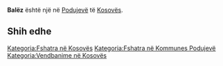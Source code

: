 {{Fshat në 
 | Emri                = Balëz
 | EmriAlt                = 
 | NAME_SHORT_FORM=      
 | NAME_GENERIC=      
 | NAME_SORT_NAME_RO=      BALEZ
 | FULL_NAME_RO = Balëz
 | FULL_NAME_ND_RO=Balez
 | SORT_NAME_RG=BALEZ
 | FULL_NAME_RG=Balëz
 | FULL_NAME_ND_RG=Balez
 | SRP_NAME_SHORT_FORM=      
 | SRP_NAME_GENERIC=      
 | SRP_NAME_SORT_NAME_RO=      
 | SRP_FULL_NAME_RO = 
 | SRP_FULL_NAME_ND_RO=
 | SRP_SORT_NAME_RG=
 | SRP_FULL_NAME_RG=
 | SRP_FULL_NAME_ND_RG=
 | Emri (Rasa dhanore) = 
 | Figura              = 
 | Shteti              = Kosovo
 | Komuna              = Podujevë
 | Kodi postar         = 
 | Sipërfaqja          = 

 | Popullsia           = 

 | Regj. i popullsisë  = 
 | Dend. e popullsisë  = 
 | Faqja zyrtare       = 
 <!--- Koordinatat ----> 
 | Gjerësia            = 42.832778
 | Gjatësia            = 21.385278
 | Lartësia            = 
}}
'''Balëz''' është një [[]] në [[Podujevë]] të [[Kosovës]].

<!-- == Gjeografia == -->
<!-- == Historia == -->
<!-- == Demografia == -->
== Shih edhe ==
{{Komuna Podujevë}}
{{Kosovo-Administrata-Cung}}

[[Kategoria:Fshatra në Kosovës]]
[[Kategoria:Fshatra në Kommunes Podujevë]]
[[Kategoria:Vendbanime në Kosovës]]